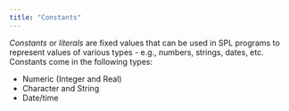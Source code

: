 ```yaml
---
title: "Constants"
---
```


<div id="constants" class="registered_link"></div>


*Constants* or *literals* are fixed values that can be used in SPL programs to represent values of various types - e.g., numbers, strings, dates, etc. Constants come in the following types:

  - Numeric (Integer and Real)
  - Character and String
  - Date/time
